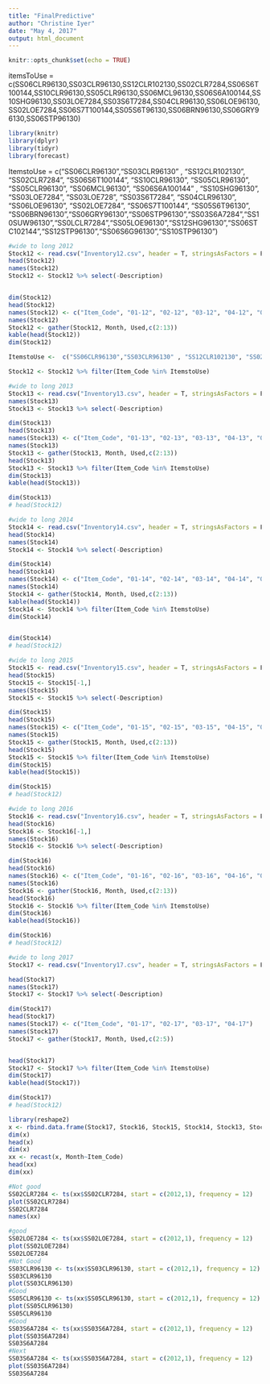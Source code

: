 ```yaml
---
title: "FinalPredictive"
author: "Christine Iyer"
date: "May 4, 2017"
output: html_document
---
```


```r
knitr::opts_chunk$set(echo = TRUE)
```

itemsToUse = c(SS06CLR96130,SS03CLR96130,SS12CLR102130,SS02CLR7284,SS06S6T100144,SS10CLR96130,SS05CLR96130,SS06MCL96130,SS06S6A100144,SS10SHG96130,SS03LOE7284,SS03S6T7284,SS04CLR96130,SS06LOE96130,SS02LOE7284,SS06S7T100144,SS05S6T96130,SS06BRN96130,SS06GRY96130,SS06STP96130)
```r
library(knitr)
library(dplyr)
library(tidyr)
library(forecast)
```

ItemstoUse = c("SS06CLR96130","SS03CLR96130" , "SS12CLR102130", "SS02CLR7284", "SS06S6T100144", "SS10CLR96130", "SS05CLR96130", "SS05CLR96130", "SS06MCL96130", "SS06S6A100144" , "SS10SHG96130", "SS03LOE7284", "SS03LOE728", "SS03S6T7284", "SS04CLR96130", "SS06LOE96130", "SS02LOE7284", "SS06S7T100144", "SS05S6T96130", "SS06BRN96130","SS06GRY96130","SS06STP96130","SS03S6A7284","SS10SUW96130","SS0LCLR7284","SS05LOE96130","SS12SHG96130","SS06STC102144","SS12STP96130","SS06S6G96130","SS10STP96130")

```r
#wide to long 2012
Stock12 <- read.csv("Inventory12.csv", header = T, stringsAsFactors = F)
head(Stock12)
names(Stock12)
Stock12 <- Stock12 %>% select(-Description)


dim(Stock12)
head(Stock12)
names(Stock12) <- c("Item_Code", "01-12", "02-12", "03-12", "04-12", "05-12", "06-12", "07-12", "08-12", "09-12", "10-12", "11-12", "12-12")
names(Stock12)
Stock12 <- gather(Stock12, Month, Used,c(2:13))
kable(head(Stock12))
dim(Stock12)

ItemstoUse <-  c("SS06CLR96130","SS03CLR96130" , "SS12CLR102130", "SS02CLR7284", "SS06S6T100144", "SS10CLR96130", "SS05CLR96130", "SS05CLR96130", "SS06MCL96130", "SS06S6A100144" , "SS10SHG96130", "SS03LOE7284", "SS03LOE728", "SS03S6T7284", "SS04CLR96130", "SS06LOE96130", "SS02LOE7284", "SS06S7T100144", "SS05S6T96130", "SS06BRN96130","SS06GRY96130","SS06STP96130","SS03S6A7284","SS10SUW96130","SS0LCLR7284","SS05LOE96130","SS12SHG96130","SS06STC102144","SS12STP96130","SS06S6G96130","SS10STP96130")

Stock12 <- Stock12 %>% filter(Item_Code %in% ItemstoUse)

```


```r
#wide to long 2013
Stock13 <- read.csv("Inventory13.csv", header = T, stringsAsFactors = F)
names(Stock13)
Stock13 <- Stock13 %>% select(-Description)

dim(Stock13)
head(Stock13)
names(Stock13) <- c("Item_Code", "01-13", "02-13", "03-13", "04-13", "05-13", "06-13", "07-13", "08-13", "09-13", "10-13", "11-13", "12-13")
names(Stock13)
Stock13 <- gather(Stock13, Month, Used,c(2:13))
head(Stock13)
Stock13 <- Stock13 %>% filter(Item_Code %in% ItemstoUse)
dim(Stock13)
kable(head(Stock13))

dim(Stock13)
# head(Stock12)
```



```r
#wide to long 2014
Stock14 <- read.csv("Inventory14.csv", header = T, stringsAsFactors = F)
head(Stock14)
names(Stock14)
Stock14 <- Stock14 %>% select(-Description)

dim(Stock14)
head(Stock14)
names(Stock14) <- c("Item_Code", "01-14", "02-14", "03-14", "04-14", "05-14", "06-14", "07-14", "08-14", "09-14", "10-14", "11-14", "12-14")
names(Stock14)
Stock14 <- gather(Stock14, Month, Used,c(2:13))
kable(head(Stock14))
Stock14 <- Stock14 %>% filter(Item_Code %in% ItemstoUse)
dim(Stock14)


dim(Stock14)
# head(Stock12)
```



```r
#wide to long 2015
Stock15 <- read.csv("Inventory15.csv", header = T, stringsAsFactors = F)
head(Stock15)
Stock15 <- Stock15[-1,]
names(Stock15)
Stock15 <- Stock15 %>% select(-Description)

dim(Stock15)
head(Stock15)
names(Stock15) <- c("Item_Code", "01-15", "02-15", "03-15", "04-15", "05-15", "06-15", "07-15", "08-15", "09-15", "10-15", "11-15", "12-15")
names(Stock15)
Stock15 <- gather(Stock15, Month, Used,c(2:13))
head(Stock15)
Stock15 <- Stock15 %>% filter(Item_Code %in% ItemstoUse)
dim(Stock15)
kable(head(Stock15))

dim(Stock15)
# head(Stock12)
```

```r
#wide to long 2016
Stock16 <- read.csv("Inventory16.csv", header = T, stringsAsFactors = F)
head(Stock16)
Stock16 <- Stock16[-1,]
names(Stock16)
Stock16 <- Stock16 %>% select(-Description)

dim(Stock16)
head(Stock16)
names(Stock16) <- c("Item_Code", "01-16", "02-16", "03-16", "04-16", "05-16", "06-16", "07-16", "08-16", "09-16", "10-16", "11-16", "12-16")
names(Stock16)
Stock16 <- gather(Stock16, Month, Used,c(2:13))
head(Stock16)
Stock16 <- Stock16 %>% filter(Item_Code %in% ItemstoUse)
dim(Stock16)
kable(head(Stock16))

dim(Stock16)
# head(Stock12)
```

```r
#wide to long 2017
Stock17 <- read.csv("Inventory17.csv", header = T, stringsAsFactors = F)

head(Stock17)
names(Stock17)
Stock17 <- Stock17 %>% select(-Description)

dim(Stock17)
head(Stock17)
names(Stock17) <- c("Item_Code", "01-17", "02-17", "03-17", "04-17")
names(Stock17)
Stock17 <- gather(Stock17, Month, Used,c(2:5))


head(Stock17)
Stock17 <- Stock17 %>% filter(Item_Code %in% ItemstoUse)
dim(Stock17)
kable(head(Stock17))

dim(Stock17)
# head(Stock12)
```

```r
library(reshape2)
x <- rbind.data.frame(Stock17, Stock16, Stock15, Stock14, Stock13, Stock12)
dim(x)
head(x)
dim(x)
xx <- recast(x, Month~Item_Code)
head(xx)
dim(xx)
```


```r
#Not good
SS02CLR7284 <- ts(xx$SS02CLR7284, start = c(2012,1), frequency = 12)
plot(SS02CLR7284)
SS02CLR7284
names(xx)

#good
SS02LOE7284 <- ts(xx$SS02LOE7284, start = c(2012,1), frequency = 12)
plot(SS02LOE7284)
SS02LOE7284
#Not Good
SS03CLR96130 <- ts(xx$SS03CLR96130, start = c(2012,1), frequency = 12)
SS03CLR96130
plot(SS03CLR96130)
#Good
SS05CLR96130 <- ts(xx$SS05CLR96130, start = c(2012,1), frequency = 12)
plot(SS05CLR96130)
SS05CLR96130
#Good
SS03S6A7284 <- ts(xx$SS03S6A7284, start = c(2012,1), frequency = 12)
plot(SS03S6A7284)
SS03S6A7284
#Next
SS03S6A7284 <- ts(xx$SS03S6A7284, start = c(2012,1), frequency = 12)
plot(SS03S6A7284)
SS03S6A7284

```

